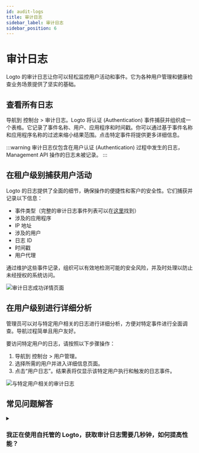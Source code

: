 ```yaml
---
id: audit-logs
title: 审计日志
sidebar_label: 审计日志
sidebar_position: 6
---
```


# 审计日志

Logto 的审计日志让你可以轻松监控用户活动和事件。它为各种用户管理和健康检查业务场景提供了坚实的基础。

## 查看所有日志

导航到 <CloudLink to="/audit-logs">控制台 > 审计日志</CloudLink>。Logto 将认证 (Authentication) 事件捕获并组织成一个表格。它记录了事件名称、用户、应用程序和时间戳。你可以通过基于事件名称和应用程序名称的过滤来缩小结果范围。点击特定事件将提供更多详细信息。

:::warning
审计日志仅包含在用户认证 (Authentication) 过程中发生的日志，Management API 操作的日志未被记录。
:::

## 在租户级别捕获用户活动

Logto 的日志提供了全面的细节，确保操作的便捷性和客户的安全性。它们捕获并记录以下信息：

- 事件类型（完整的审计日志事件列表可以在[这里](https://github.com/logto-io/logto/blob/master/packages/console/src/consts/logs.ts)找到）
- 涉及的应用程序
- IP 地址
- 涉及的用户
- 日志 ID
- 时间戳
- 用户代理

通过维护这些事件记录，组织可以有效地检测可能的安全风险，并及时处理以防止未经授权的系统访问。

![审计日志成功详情页面](./assets/audit-log-success-details-page.png)

## 在用户级别进行详细分析

管理员可以对与特定用户相关的日志进行详细分析，方便对特定事件进行全面调查。导航过程简单且用户友好。

要访问特定用户的日志，请按照以下步骤操作：

1. 导航到 <CloudLink to="/users">控制台 > 用户管理</CloudLink>。
2. 选择所需的用户并进入详细信息页面。
3. 点击“用户日志”。结果表将仅显示该特定用户执行和触发的日志事件。

![与特定用户相关的审计日志](./assets/audit-logs-related-to-specific-user.png)

## 常见问题解答

<details>
<summary>

### 我正在使用自托管的 Logto，获取审计日志需要几秒钟，如何提高性能？

</summary>

OSS 用户应添加 cronjob 定期清理过期的审计日志。

</details>
